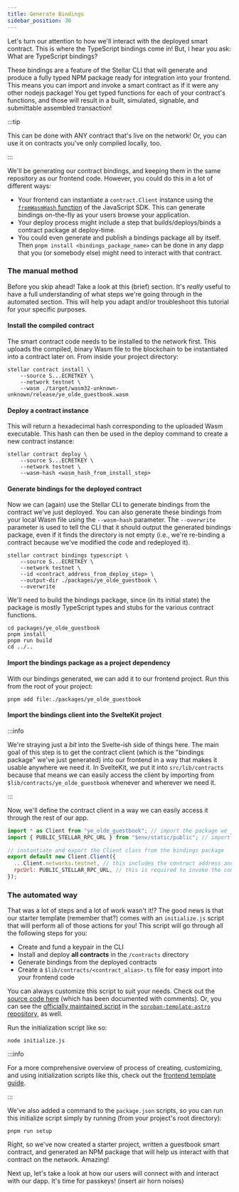 ```yaml
---
title: Generate Bindings
sidebar_position: 30
---
```


Let's turn our attention to how we'll interact with the deployed smart contract. This is where the TypeScript bindings come in! But, I hear you ask: What are TypeScript bindings?

These bindings are a feature of the Stellar CLI that will generate and produce a fully typed NPM package ready for integration into your frontend. This means you can import and invoke a smart contract as if it were any other nodejs package! You get typed functions for each of your contract's functions, and those will result in a built, simulated, signable, and submittable assembled transaction!

:::tip

This can be done with ANY contract that's live on the network! Or, you can use it on contracts you've only compiled locally, too.

:::

We'll be generating our contract bindings, and keeping them in the same repository as our frontend code. However, you could do this in a lot of different ways:

- Your frontend can instantiate a `contract.Client` instance using the [`fromWasmHash` function](https://stellar.github.io/js-stellar-sdk/module-contract.Client.html#.fromWasmHash) of the JavaScript SDK. This can generate bindings on-the-fly as your users browse your application.
- Your deploy process might include a step that builds/deploys/binds a contract package at deploy-time.
- You could even generate and publish a bindings package all by itself. Then `pnpm install <bindings_package_name>` can be done in any dapp that you (or somebody else) might need to interact with that contract.

### The manual method

Before you skip ahead! Take a look at this (brief) section. It's _really_ useful to have a full understanding of what steps we're going through in the automated section. This will help you adapt and/or troubleshoot this tutorial for your specific purposes.

#### Install the compiled contract

The smart contract code needs to be installed to the network first. This uploads the compiled, binary Wasm file to the blockchain to be instantiated into a contract later on. From inside your project directory:

```shell
stellar contract install \
    --source S...ECRETKEY \
    --network testnet \
    --wasm ./target/wasm32-unknown-unknown/release/ye_olde_guestbook.wasm
```

#### Deploy a contract instance

This will return a hexadecimal hash corresponding to the uploaded Wasm executable. This hash can then be used in the deploy command to create a new contract instance:

```shell
stellar contract deploy \
    --source S...ECRETKEY \
    --network testnet \
    --wasm-hash <wasm_hash_from_install_step>
```

#### Generate bindings for the deployed contract

Now we can (again) use the Stellar CLI to generate bindings from the contract we've just deployed. You can also generate these bindings from your local Wasm file using the `--wasm-hash` parameter. The `--overwrite` parameter is used to tell the CLI that it should output the generated bindings package, even if it finds the directory is not empty (i.e., we're re-binding a contract because we've modified the code and redeployed it).

```shell
stellar contract bindings typescript \
    --source S...ECRETKEY \
    --network testnet \
    --id <contract_address_from_deploy_step> \
    --output-dir ./packages/ye_olde_guestbook \
    --overwrite
```

We'll need to build the bindings package, since (in its initial state) the package is mostly TypeScript types and stubs for the various contract functions.

```shell
cd packages/ye_olde_guestbook
pnpm install
pnpm run build
cd ../..
```

#### Import the bindings package as a project dependency

With our bindings generated, we can add it to our frontend project. Run this from the root of your project:

```shell
pnpm add file:./packages/ye_olde_guestbook
```

#### Import the bindings client into the SvelteKit project

:::info

We're straying just a _bit_ into the Svelte-ish side of things here. The main goal of this step is to get the contract client (which is the "bindings package" we've just generated) into our frontend in a way that makes it usable anywhere we need it. In SvelteKit, we put it into `src/lib/contracts` because that means we can easily access the client by importing from `$lib/contracts/ye_olde_guestbook` whenever and wherever we need it.

:::

Now, we'll define the contract client in a way we can easily access it through the rest of our app.

```js title="src/lib/contracts/ye_olde_guestbook.ts"
import * as Client from "ye_olde_guestbook"; // import the package we just added as a dependency
import { PUBLIC_STELLAR_RPC_URL } from "$env/static/public"; // import the RPC url from the .env file

// instantiate and export the Client class from the bindings package
export default new Client.Client({
  ...Client.networks.testnet, // this includes the contract address and network passphrase
  rpcUrl: PUBLIC_STELLAR_RPC_URL, // this is required to invoke the contract through RPC calls
});
```

### The automated way

That was a lot of steps and a lot of work wasn't it!? The good news is that our starter template (remember that?) comes with an `initialize.js` script that will perform all of those actions for you! This script will go through all the following steps for you:

- Create and fund a keypair in the CLI
- Install and deploy **all contracts** in the `/contracts` directory
- Generate bindings from the deployed contracts
- Create a `$lib/contracts/<contract_alias>.ts` file for easy import into your frontend code

You can always customize this script to suit your needs. Check out the [source code here](https://github.com/ElliotFriend/soroban-template-sveltekit-passkeys/blob/main/initialize.js) (which has been documented with comments). Or, you can see the [officially maintained script](https://github.com/stellar/soroban-template-astro/blob/main/initialize.js) in the [`soroban-template-astro` repository](https://github.com/stellar/soroban-template-astro), as well.

Run the initialization script like so:

```shell
node initialize.js
```

:::info

For a more comprehensive overview of process of creating, customizing, and using initialization scripts like this, check out the [frontend template guide](https://developers.stellar.org/docs/build/guides/dapps/soroban-contract-init-template).

:::

We've also added a command to the `package.json` scripts, so you can run this initialize script simply by running (from your project's root directory):

```shell
pnpm run setup
```

Right, so we've now created a starter project, written a guestbook smart contract, and generated an NPM package that will help us interact with that contract on the network. Amazing!

Next up, let's take a look at how our users will connect with and interact with our dapp. It's time for passkeys! (insert air horn noises)
